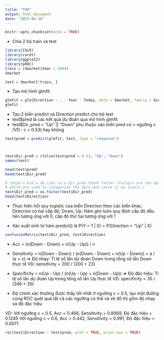 ```yaml
---
title: "TH9"
output: html_document
date: "2023-04-18"
---
```


```r
knitr::opts_chunk$set(echo = TRUE)
```

- Chia 2 bộ train và test
```r
library(ISLR)
library(caret)
library(ggplot2)
library(pROC)
train = (Smarket$Year < 2004)
Smarket

test = Smarket[!train, ]
```

- Tạo mô hình glmfit

```r
glmfit = glm(Direction ~ . - Year - Today, data = Smarket, family = binomial, subset = train)
glmfit

```


- Tạo 2 biến predict và Direction predict cho bộ test
+ test$pred là các kết quả dự đoán qua mô hình glmfit 
+ test$Dir_pred = "Up" || "Down" phụ thuộc vào biến pred có > ngưỡng c 
(VD : c = 0.53) hay không

```r
test$pred = predict(glmfit, test, type = "response")



test$Dir_pred = ifelse(test$pred > 0.53, "Up", "Down")
names(test)

head(test$pred)
head(test$Dir_pred)

# chuyển kiểu dữ liệu của dir_pred thành factor (Factors are the data objects 
# which are used to categorize the data and store it as levels.)
test$Dir_pred = as.factor(test$Dir_pred)
head(test$Direction)

```

- Thực hiện hồi quy logistic của biến Direction theo các biến khác, Direcrion có 
hai cấp độ: Down, Up. Hàm glm luôn quy định cấp độ đầu tiên tương ứng với 0, cấp 
độ thứ hai tương ứng với 1

- Xác suất sinh từ hàm predict() là P(Y = 1 | X) = P(Direction = "Up" | X)
```r
confusionMatrix(test$Dir_pred, test$Direction)

```

- Acc = (n(Down - Down) + n(Up - Up)) / n

- Sensitivity = n(Down - Down) / (n(Down - Down) + n(Up - Down)) = a / (a + c)
=> Độ nhạy: Tỉ lệ số lần dự đoán Down trong tổng số lần Down thực tế
  VD: sensitivity = 200 / (200 + 23)

- Specificity = n(Up - Up) / (n(Up - Up) + n(Down - Up))
=> Độ đặc hiệu: Tỉ lệ số lần dự đoán Up trong tổng số lần Up thực tế
  VD: specificity = 35 / (246 + 35)
  
- Độ chính xác thường được thấy tốt nhất ở ngưỡng c = 0.5, tạo một đường cong 
ROC quét qua tất cả các ngưỡng có thể và vẽ đồ thị gồm độ nhạy và độ đặc hiệu

VD: 
  Với ngưỡng c = 0.5, Acc = 0.466, Sensitivity = 0.8969, Độ đặc hiệu = 0.1245
  Với ngưỡng c = 0.6, Acc = 0.442, Sensitivity = 0.991, Độ đặc hiệu = 0.0071
  
  
  
```r
roc(test$Direction ~ test$pred, plot = TRUE, print.auc = TRUE)
```









